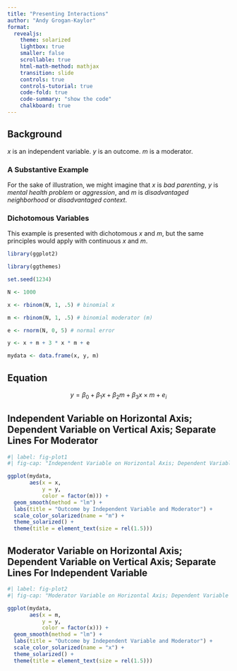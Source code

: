 ```yaml
---
title: "Presenting Interactions"
author: "Andy Grogan-Kaylor"
format: 
  revealjs:
    theme: solarized
    lightbox: true
    smaller: false
    scrollable: true
    html-math-method: mathjax
    transition: slide
    controls: true 
    controls-tutorial: true
    code-fold: true
    code-summary: "show the code"
    chalkboard: true
---
```


## Background

*x* is an independent variable. *y* is an outcome. *m* is a moderator.

::: {.callout-tip appearance="simple"}
### A Substantive Example

For the sake of illustration, we might imagine that *x* is *bad parenting*, *y* is *mental health problem* or *aggression*, and *m* is *disadvantaged neighborhood* or *disadvantaged context*.
:::

::: {.callout-tip appearance="simple"}
### Dichotomous Variables

This example is presented with dichotomous *x* and *m*, but the same principles would apply with continuous *x* and *m*.
:::

```r

library(ggplot2)

library(ggthemes)

```


```r

set.seed(1234)

N <- 1000

x <- rbinom(N, 1, .5) # binomial x

m <- rbinom(N, 1, .5) # binomial moderator (m)

e <- rnorm(N, 0, 5) # normal error

y <- x + m + 3 * x * m + e

mydata <- data.frame(x, y, m)

```

## Equation

$$y = \beta_0 + \beta_1 x + \beta_2 m + \beta_3 x \times m + e_i$$

## Independent Variable on Horizontal Axis; Dependent Variable on Vertical Axis; Separate Lines For Moderator

```r
#| label: fig-plot1
#| fig-cap: "Independent Variable on Horizontal Axis; Dependent Variable on Vertical Axis; Separate Lines For Moderator"

ggplot(mydata, 
       aes(x = x,
           y = y,
           color = factor(m))) +
  geom_smooth(method = "lm") +
  labs(title = "Outcome by Independent Variable and Moderator") +
  scale_color_solarized(name = "m") +
  theme_solarized() +
  theme(title = element_text(size = rel(1.5)))

```

## Moderator Variable on Horizontal Axis; Dependent Variable on Vertical Axis; Separate Lines For Independent Variable

```r
#| label: fig-plot2
#| fig-cap: "Moderator Variable on Horizontal Axis; Dependent Variable on Vertical Axis; Separate Lines For Independent Variable"

ggplot(mydata, 
       aes(x = m,
           y = y,
           color = factor(x))) +
  geom_smooth(method = "lm") +
  labs(title = "Outcome by Independent Variable and Moderator") +
  scale_color_solarized(name = "x") +
  theme_solarized() +
  theme(title = element_text(size = rel(1.5)))

```






